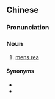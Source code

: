 ==Chinese==
{{zh-forms|type=22}}

===Pronunciation===
{{zh-pron
|m=fànzuì gùyì
|cat=n
}}

===Noun===
{{zh-noun}}

# [[mens rea]]

====Synonyms====
* {{zh-l|犯罪心理}}
* {{zh-l|犯罪意圖}}

{{zh-cat|Criminal law}}
